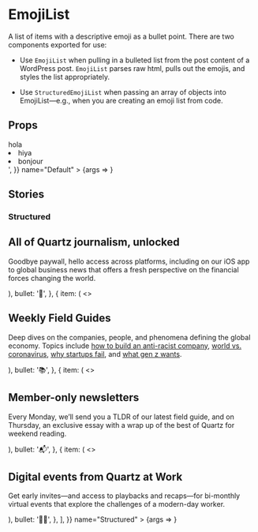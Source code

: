 
<Meta title="EmojiList" component={EmojiList} />

# EmojiList

A list of items with a descriptive emoji as a bullet point. There are two components exported for use:

- Use `EmojiList` when pulling in a bulleted list from the post content of a WordPress post. `EmojiList` parses raw html, pulls out the emojis, and styles the list appropriately.

- Use `StructuredEmojiList` when passing an array of objects into EmojiList—e.g., when you are creating an emoji list from code.

## Props

<Canvas>
	<Story
		args={{
			bullets: [ '😊', '😜', '😻' ],
			id: 'emoji-list',
			innerHtml: '<li>hola</li><li>hiya</li><li>bonjour</li>',
		}}
		name="Default"
	>
		{args => <EmojiList {...args} />}
	</Story>
</Canvas>

<ArgsTable story="Default" />

## Stories

### Structured

<Canvas>
	<Story
		args={{
			items: [
				{
					item: (
						<>
							<h2>All of Quartz journalism, unlocked</h2>
							<p>Goodbye paywall, hello access across platforms, including on our iOS app to global business news that offers a fresh perspective on the financial forces changing the world.</p>
						</>
					),
					bullet: '🔐',
				},
				{
					item: (
						<>
							<h2>Weekly Field Guides</h2>
							<p>Deep dives on the companies, people, and phenomena defining the global economy. Topics include <a href="/guide/antiracist-company/">how to build an anti-racist company</a>, <a href="/guide/world-vs-coronavirus/">world vs. coronavirus</a>, <a href="/guide/startups-fail/">why startups fail</a>, and <a href="/guide/gen-z/">what gen z wants</a>.</p>
						</>
					),
					bullet: '📚',
				},
				{
					item: (
						<>
							<h2>Member-only newsletters</h2>
							<p>Every Monday, we’ll send you a TLDR of our latest field guide, and on Thursday, an exclusive essay with a wrap up of the best of Quartz for weekend reading.</p>
						</>
					),
					bullet: '📬',
				},
				{
					item: (
						<>
							<h2>Digital events from Quartz at Work</h2>
							<p>Get early invites—and access to playbacks and recaps—for bi-monthly virtual events that explore the challenges of a modern-day worker.</p>
						</>
					),
					bullet: '👨‍💻',
				},
			],
			}}
		name="Structured"
	>
		{args => <StructuredEmojiList {...args} />}
	</Story>
</Canvas>
